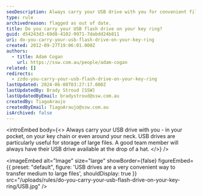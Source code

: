 ```yaml
---
seoDescription: Always carry your USB drive with you for convenient file storage and transfer.
type: rule
archivedreason: flagged as out of date.
title: Do you carry your USB flash drive on your key ring?
guid: d54243d3-69d8-4102-9971-7dabdd24b811
uri: do-you-carry-your-usb-flash-drive-on-your-key-ring
created: 2012-09-27T19:06:01.000Z
authors:
  - title: Adam Cogan
    url: https://ssw.com.au/people/adam-cogan
related: []
redirects:
  - zzdo-you-carry-your-usb-flash-drive-on-your-key-ring
lastUpdated: 2024-06-08T03:27:17.000Z
lastUpdatedBy: Brady Stroud [SSW]
lastUpdatedByEmail: bradystroud@ssw.com.au
createdBy: TiagoAraujo
createdByEmail: TiagoAraujo@ssw.com.au
isArchived: false
---
```


<introEmbed
  body={<>
Always carry your USB drive with you - in your pocket, on your key chain or even around your neck. USB drives are particularly useful for storage of large files. A good team member will always have their USB drive available at the drop of a hat.
  </>}
/>

<imageEmbed
  alt="Image"
  size="large"
  showBorder={false}
  figureEmbed={{
    preset: "default",
    figure: 'USB drives are a very convenient way to transfer medium to large files',
    shouldDisplay: true
  }}
  src="/uploads/rules/do-you-carry-your-usb-flash-drive-on-your-key-ring/USB.jpg"
/>
